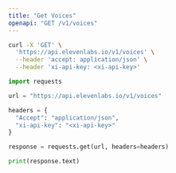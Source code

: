 ```yaml
---
title: "Get Voices"
openapi: "GET /v1/voices"
---
```


<RequestExample>

```Bash Curl
curl -X 'GET' \
  'https://api.elevenlabs.io/v1/voices' \
  --header 'accept: application/json' \
  --header 'xi-api-key: <xi-api-key>'
```

```Python Python
import requests

url = "https://api.elevenlabs.io/v1/voices"

headers = {
  "Accept": "application/json",
  "xi-api-key": "<xi-api-key>"
}

response = requests.get(url, headers=headers)

print(response.text)
```

</RequestExample>